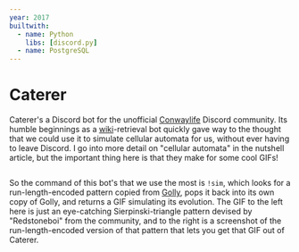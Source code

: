 ```yaml
---
year: 2017
builtwith:
  - name: Python
    libs: [discord.py]
  - name: PostgreSQL
---
```


# Caterer

<GIF n="result" scale={0.5} float="left" marginRight="1em" />

Caterer's a Discord bot for the unofficial [Conwaylife](https://conwaylife.com/forums) Discord
community. Its humble beginnings as a [wiki](https://conwaylife.com/wiki)-retrieval bot quickly gave way
to the thought that we could use it to simulate cellular automata for us, without ever having to leave Discord. I go into
more detail on "cellular automata" in the <ArticleLink n="nutshell">nutshell</ArticleLink> article, but the important
thing here is that they make for some cool GIFs!

<Image n="invocation" float="right" marginLeft="1em" />

So the command of this bot's that we use the most is `!sim`, which looks for a run-length-encoded pattern copied from
[Golly](http://golly.sourceforge.net), pops it back into its own copy of Golly, and returns a GIF simulating its evolution.
The GIF to the left here is just an eye-catching Sierpinski-triangle pattern devised by "Redstoneboi" from the community,
and to the right is a screenshot of the run-length-encoded version of that pattern that lets you get that GIF out of
Caterer.
